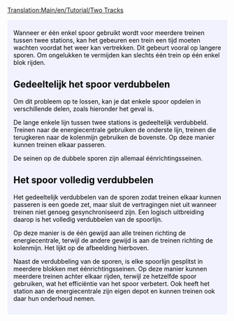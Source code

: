 [[Translation:Main/en/Tutorial/Two Tracks]]
{{en/Tabs|2|2
|Tutorial/Twee platforms/Nl|1. Twee platforms<!--
-->|Tutorial/Twee sporen/Nl|2. Twee sporen}}
<div style="padding:.5em 1em 1em 1em; border-top:none; background-color:#f1f2fe; color:#000;">
{{nl/Tutorial}}
Wanneer er één enkel spoor gebruikt wordt voor meerdere treinen tussen twee stations, kan het gebeuren een trein een tijd moeten wachten voordat het weer kan vertrekken. Dit gebeurt vooral op langere sporen. Om ongelukken te vermijden kan slechts één trein op één enkel blok rijden.

== Gedeeltelijk het spoor verdubbelen ==
Om dit probleem op te lossen, kan je dat enkele spoor opdelen in verschillende delen, zoals hieronder het geval is.
{{en/Phototable|[[File:en/PartlyDoubleTracks.png|400px]]|Gedeeltelijke spoorverdubbeling.|none}}

De lange enkele lijn tussen twee stations is gedeeltelijk verdubbeld. Treinen naar de energiecentrale gebruiken de onderste lijn, treinen die terugkeren naar de kolenmijn gebruiken de bovenste. Op deze manier kunnen treinen elkaar passeren.

De seinen op de dubbele sporen zijn allemaal éénrichtingsseinen.

== Het spoor volledig verdubbelen ==
Het gedeeltelijk verdubbelen van de sporen zodat treinen elkaar kunnen passeren is een goede zet, maar sluit de vertragingen niet uit wanneer treinen niet genoeg gesynchroniseerd zijn. Een logisch uitbreiding daarop is het volledig verdubbelen van de spoorlijn.
{{en/Phototable|[[File:en/FullyDoubleTracks.png|400px]]|Het volledig verdubbelen van een spoorlijn.|none}}

Op deze manier is de één gewijd aan alle treinen richting de energiecentrale, terwijl de andere gewijd is aan de treinen richting de kolenmijn. Het lijkt op de afbeelding hierboven.

Naast de verdubbeling van de sporen, is elke spoorlijn gesplitst in meerdere blokken met éénrichtingsseinen. Op deze manier kunnen meerdere treinen achter elkaar rijden, terwijl ze hetzelfde spoor gebruiken, wat het efficiëntie van het spoor verbetert. Ook heeft het station aan de energiecentrale zijn eigen depot en kunnen treinen ook daar hun onderhoud nemen.

</div>